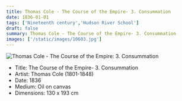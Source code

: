 ```yaml
---
title: Thomas Cole - The Course of the Empire- 3. Consummation
date: 1836-01-01
tags: ['Nineteenth century','Hudson River School']
draft: false
summary: Thomas Cole - The Course of the Empire- 3. Consummation
images: ['/static/images/10603.jpg']
---
```


![Thomas Cole - The Course of the Empire: 3. Consummation](/static/images/10603.jpg)

* Title: The Course of the Empire- 3. Consummation
* Artist: Thomas Cole (1801-1848)
* Date: 1836
* Medium: Oil on canvas
* Dimensions: 130 x 193 cm


